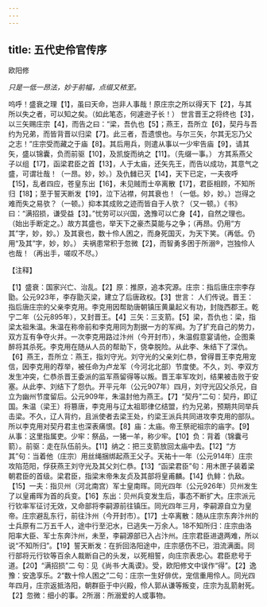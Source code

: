 ```yaml
---
---
---
```

title: 五代史伶官传序
---



欧阳修

*只是一低一昂法，妙于前幅，点缀又秾至。*

呜呼！盛衰之理【1】，虽曰天命，岂非人事哉！原庄宗之所以得天下【2】，与其所以失之者，可以知之矣。（如此笔态，何遽逊子长！）
世言晋王之将终也【3】，以三矢赐庄宗【4】，而告之曰：“梁，吾仇也【5】；燕王，吾所立【6】，契丹与吾约为兄弟，而皆背晋以归梁【7】。此三者，吾遗恨也。与尔三矢，尔其无忘乃父之志！”庄宗受而藏之于庙【8】。其后用兵，则遣从事以一少牢告庙【9】，请其矢，盛以锦囊，负而前驱【10】，及凯旋而纳之【11】。（先缀一事。）
方其系燕父子以组【17】，函梁君臣之首【13】，人于太庙，还矢先王，而告以成功，其意气之盛，可谓壮哉！（一昂。妙，妙。）及仇雠已灭【14】，天下已定，一夫夜呼【15】，乱者四应，苍皇东出【16】，未见贼而士卒离散【17】，君臣相顾，不知所归【18】；至于誓天断发【19】，泣下沾襟，何其衰也！（一低。妙，妙。）岂得之难而失之易欤？（一顿。）抑本其成败之迹而皆自于人欤？（又一顿。）《书》曰：“满招损，谦受益【3】。”忧劳可以兴国，逸豫可以亡身【4】，自然之理也。（始出手断定之。）故方其盛也，举天下之豪杰莫能与之争；（再昂。仍用“方其”字，妙，妙。）及其衰也，数十伶人困之，而身死国灭，为天下笑。（再低。仍用“及其”字，妙，妙。）
夫祸患常积于忽微【2】，而智勇多困于所溺®，岂独伶人也哉！（再出手，嗟叹不尽。）

【注释】

【1】盛衰：国家兴亡、治乱。【2】原：推原，追本究源。庄宗：指后唐庄宗李存勖。公元923年，李存勖灭梁，建立了后唐政权。【3】世言：
人们传说。晋王：指后唐庄宗的父亲李克用。李克用因帮助唐朝镇压黄巢起义有功，封陇西郡王。乾宁二年（公元895年），又封晋王。【4】三矢：三支箭。【5】梁，吾仇也：梁，指梁太祖朱温。朱温在称帝前和李克用同为割据一方的军阀。为了扩充自己的势力，双方互有争夺火并。一次李克用路过汴州（今开封市），朱温假意宴请他，企图乘醉将其杀死。李克用在随从人员的帮助下，侥幸脱险。从此李、朱结下了深仇。【6】燕王，吾所立：燕王，指刘守光。刘守光的父亲刘仁恭，曾得晋王李克用宠信，因李克用的荐举，被任命为卢龙军（今河北北部）节度使。不久，刘、李双方发生冲突，仁恭杀晋王委派的监军燕留得等以叛。晋王率军攻刘，结果被击败于安塞。从此李、刘结下了怨仇。开平元年（公元907年）四月，刘守光囚父杀兄，自立为幽州节度留后。公元909年，朱温封他为燕王。【7】“契丹”二句：契丹，即辽国。朱温（梁王）将篡唐，李克用与辽太祖耶律亿结盟，约为兄弟，预期共同举兵击梁。不久，辽人背约，且派使者去梁王处，约梁王派兵共同进攻李克用的部队。所以李克用对契丹君主也深表痛恨。【8】庙：太庙。帝王祭祀祖宗的庙字。【9】从事：这里指属吏。少牢：祭品，一猪一羊，称少牢。【10】负：背着（锦囊弓箭）。前驱：走在队伍前头。【11】纳之：把三支箭放回太庙中去。【12】“方其”句：当着他（庄宗）用丝绳捆绑起燕王父子。天祐十一年（公元914年）庄宗攻陷范阳，俘获燕王刘守光及其父刘仁恭。【13】“函梁君臣”句：用木匣子装着梁朝君臣的首级。梁君臣，指梁末帝朱友贞及其部将皇甫麟。【14】仇鲱：仇敌。【15】一夫：指贝州（河北南宫）军士皇南晖。同光四年（公元926年）贝州发生了以皇甫晖为首的兵变。【16】东出：贝州兵变发生后，事态不断扩大。庄宗派元行钦率军征讨无效，又命部将李嗣源前往镇压。同光四年三月，李嗣源自立为皇帝。庄宗避乱东行，前往汴州（今开封市）。【17】士卒离散：随从庄宗东奔汴州的士兵原有二万五千人，途中行至汜水，已逃失一万余人。18不知所归：庄宗由洛阳率大臣、军士东奔汴州，未至，李嗣源部已入占汴州。庄宗君臣进退两难，所以说“不知所归”。【19】誓天断发：在折回洛阳途中，庄宗感伤不已，泪流满面。同行部将元行钦等百余人裁断自己的头发，以死相誓，向庄宗表忠心。君臣悲号于道。【20】“满招损”二
句：见《尚书·大禹谟》。受，欧阳修文中误作“得”。【2】逸豫：安逸享乐。2“数十伶人困之”二句：庄宗一生好俳优，宠信重用伶人。同光四年四月，庄宗返抵洛阳，朝群臣于中兴殿，伶人郭从谦等叛变，庄宗为乱箭射死。【2】忽微：细小的事。2所溺：所溺爱的人或事物。